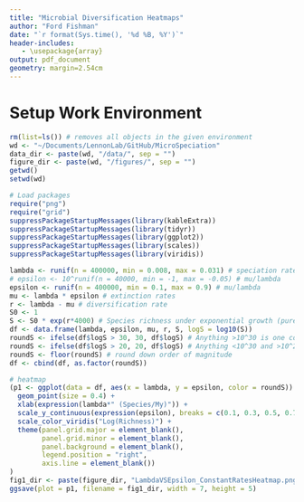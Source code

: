 ```yaml
---
title: "Microbial Diversification Heatmaps"
author: "Ford Fishman"
date: "`r format(Sys.time(), '%d %B, %Y')`"
header-includes:
   - \usepackage{array}
output: pdf_document
geometry: margin=2.54cm
---
```


# Setup Work Environment

```r
rm(list=ls()) # removes all objects in the given environment
wd <- "~/Documents/LennonLab/GitHub/MicroSpeciation"
data_dir <- paste(wd, "/data/", sep = "")
figure_dir <- paste(wd, "/figures/", sep = "")
getwd()
setwd(wd)

# Load packages
require("png")
require("grid")
suppressPackageStartupMessages(library(kableExtra))
suppressPackageStartupMessages(library(tidyr))
suppressPackageStartupMessages(library(ggplot2))
suppressPackageStartupMessages(library(scales))
suppressPackageStartupMessages(library(viridis))

```


```r
lambda <- runif(n = 400000, min = 0.008, max = 0.031) # speciation rates
# epsilon <- 10^runif(n = 40000, min = -1, max = -0.05) # mu/lambda
epsilon <- runif(n = 400000, min = 0.1, max = 0.9) # mu/lambda
mu <- lambda * epsilon # extinction rates
r <- lambda - mu # diversification rate
S0 <- 1
S <- S0 * exp(r*4000) # Species richness under exponential growth (pure birth)
df <- data.frame(lambda, epsilon, mu, r, S, logS = log10(S))
roundS <- ifelse(df$logS > 30, 30, df$logS) # Anything >10^30 is one color
roundS <- ifelse(df$logS > 20, 20, df$logS) # Anything <10^30 and >10^20 is another color
roundS <- floor(roundS) # round down order of magnitude
df <- cbind(df, as.factor(roundS))
```

```r
# heatmap
(p1 <- ggplot(data = df, aes(x = lambda, y = epsilon, color = roundS)) + 
  geom_point(size = 0.4) +
  xlab(expression(lambda*" (Species/My)")) +
  scale_y_continuous(expression(epsilon), breaks = c(0.1, 0.3, 0.5, 0.7, 0.9)) +
  scale_color_viridis("Log(Richness)") +
  theme(panel.grid.major = element_blank(), 
        panel.grid.minor = element_blank(),
        panel.background = element_blank(),
        legend.position = "right",
        axis.line = element_blank())
)
fig1_dir <- paste(figure_dir, "LambdaVSEpsilon_ConstantRatesHeatmap.png", sep = "")
ggsave(plot = p1, filename = fig1_dir, width = 7, height = 5)
```



